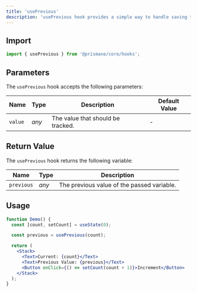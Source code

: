 ---
title: 'usePrevious'
description: 'usePrevious hook provides a simple way to handle saving the previous value of a variable.'
---

## Import

```js
import { usePrevious } from '@prismane/core/hooks';
```

## Parameters

The `usePrevious` hook accepts the following parameters:

| Name    | Type  | Description                       | Default Value |
| ------- | ----- | --------------------------------- | ------------- |
| `value` | _any_ | The value that should be tracked. | -             |

## Return Value

The `usePrevious` hook returns the following variable:

| Name       | Type  | Description                                |
| ---------- | ----- | ------------------------------------------ |
| `previous` | _any_ | The previous value of the passed variable. |

## Usage

```jsx preview
function Demo() {
  const [count, setCount] = useState(0);

  const previous = usePrevious(count);

  return (
    <Stack>
      <Text>Current: {count}</Text>
      <Text>Previous Value: {previous}</Text>
      <Button onClick={() => setCount(count + 1)}>Increment</Button>
    </Stack>
  );
}
```
